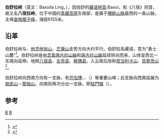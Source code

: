 '''伯舒拉岭'''（英文：Baxoila Ling，{{bo|དཔའ་ཤོད་ལ|p=Baxoi La|w=dpa' shod la}}），因伯舒的[[藏语拼音|藏语拼音]]:Baxoi，和《八宿》同音，故又名'''八宿拉岭'''，位于中国的[[青藏高原|青藏高原]]东南部，是属于[[横断山脉|横断山脉]]最西的一条山脉。主峰[[查格腊子峰|查格腊子峰]]，海拔6155米。

==沿革==
伯舒拉岭与{{link-en|岗日嘎布山脉|Kangri Garpo}}、[[他念他翁山_(中国)|他念他翁山]]、[[芒康山|芒康山]]走势方向大约平行。伯舒拉系藏语，意为“勇士山麓”<ref>{{Cite book|title=中国地名掌故词典|last=牛汝辰编|first=|publisher=北京：[[中国社会出版社|中国社会出版社]]|year=2016.02|isbn=978-7-5087-5238-9|location=|pages=466}}</ref>。伯舒拉岭是由[[念青唐古拉山脉|念青唐古拉山脉]]和[[唐古拉山脉|唐古拉山脉]]延续转向而来，山体呈西北一东南向延伸，地跨[[八宿县|八宿县]]、[[左贡县|左贡县]]、[[察隅县|察隅县]]，入云南后改称[[担当利卡山|担当利卡山]]、[[高黎贡山|高黎贡山]]<ref>{{Cite book|title=中国地理百科 藏东横断山区|last=《中国地理百科》丛书编委会编著|first=|publisher=世界图书广东出版公司|year=2015.08|isbn=978-7-5100-9586-3|location=|pages=14}}</ref>。

伯舒拉岭向西南方向有一支脉，有[[开加博峰|开加博]]、{{link-en|滂兰峰|Phangran Razi|滂兰拉孜}}、{{link-sv|达帕峰|Dapha Bum}}（{{lang-kac|Dahpa Bum}}）等重要山峰；此支脉向西南延展为[[帕凯山|帕凯山]]－[[那伽山|那伽山]]，向南则再次分出一支脉，即[[枯門嶺|枯門嶺]]（{{lang-kac|Kumon Bum}}）。

==参考==
{{reflist}}
{{中国山脉}}
{{PRChina-geo-stub}}

[[Category:中國山脈|B]]
[[Category:西藏地理|B]]